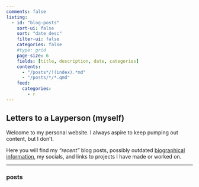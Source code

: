 ```yaml
---
comments: false
listing:
  - id: "blog-posts"
    sort-ui: false
    sort: "date desc"
    filter-ui: false
    categories: false
    #type: grid
    page-size: 6
    fields: [title, description, date, categories]
    contents: 
      - "/posts*/!(index).*md"
      - "/posts/*/*.qmd"
    feed:
      categories:
        - r
---
```


## Letters to a Layperson (myself)
 
Welcome to my personal website. I always aspire to keep pumping out content, but I don't. 
 
Here you will find my _"recent"_ blog posts, possibly outdated [biographical information](/about.html), my socials, and links to projects I have made or worked on.

-----------

### posts

::: {#blog-posts}
:::
